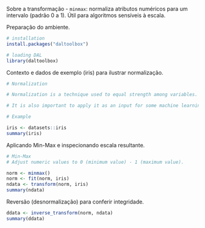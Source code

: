 Sobre a transformação
- `minmax`: normaliza atributos numéricos para um intervalo (padrão 0 a 1). Útil para algoritmos sensíveis à escala.

Preparação do ambiente.
```r
# installation 
install.packages("daltoolbox")

# loading DAL
library(daltoolbox) 
```

Contexto e dados de exemplo (iris) para ilustrar normalização.
```r
# Normalization

# Normalization is a technique used to equal strength among variables. 

# It is also important to apply it as an input for some machine learning methods. 

# Example

iris <- datasets::iris  
summary(iris)
```

Aplicando Min-Max e inspecionando escala resultante.
```r
# Min-Max 
# Adjust numeric values to 0 (minimum value) - 1 (maximum value).

norm <- minmax()
norm <- fit(norm, iris)
ndata <- transform(norm, iris)
summary(ndata)
```

Reversão (desnormalização) para conferir integridade.
```r
ddata <- inverse_transform(norm, ndata)
summary(ddata)
```
